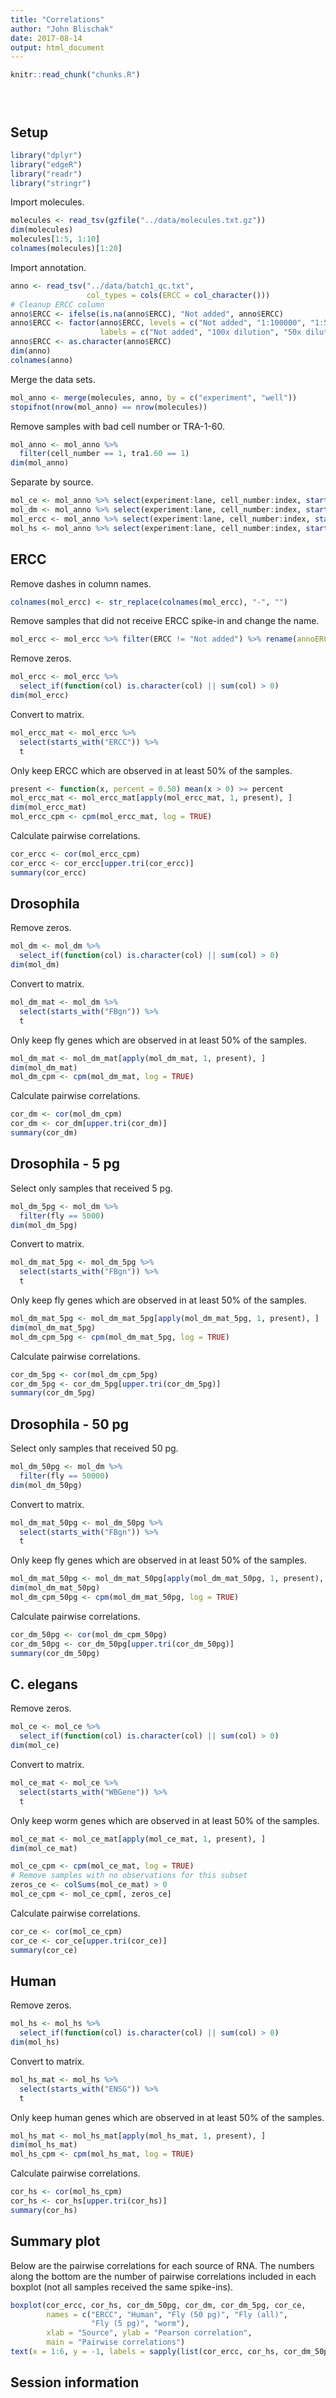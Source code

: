 ```yaml
---
title: "Correlations"
author: "John Blischak"
date: 2017-08-14
output: html_document
---
```


<!-- The file analysis/chunks.R contains chunks that define default settings
shared across the workflowr files. -->
```r
knitr::read_chunk("chunks.R")
```

<!-- Update knitr chunk options -->
```r
```

<!-- Insert the date the file was last updated -->
```r
```

<!-- Insert the code version (Git commit SHA1) if Git repository exists and R
 package git2r is installed -->
```r
```

## Setup

```r
library("dplyr")
library("edgeR")
library("readr")
library("stringr")
```

Import molecules.

```r
molecules <- read_tsv(gzfile("../data/molecules.txt.gz"))
dim(molecules)
molecules[1:5, 1:10]
colnames(molecules)[1:20]
```

Import annotation.

```r
anno <- read_tsv("../data/batch1_qc.txt",
                 col_types = cols(ERCC = col_character()))
# Cleanup ERCC column
anno$ERCC <- ifelse(is.na(anno$ERCC), "Not added", anno$ERCC)
anno$ERCC <- factor(anno$ERCC, levels = c("Not added", "1:100000", "1:50000"),
                    labels = c("Not added", "100x dilution", "50x dilution"))
anno$ERCC <- as.character(anno$ERCC)
dim(anno)
colnames(anno)
```

Merge the data sets.

```r
mol_anno <- merge(molecules, anno, by = c("experiment", "well"))
stopifnot(nrow(mol_anno) == nrow(molecules))
```

Remove samples with bad cell number or TRA-1-60.

```r
mol_anno <- mol_anno %>%
  filter(cell_number == 1, tra1.60 == 1)
dim(mol_anno)
```

Separate by source.

```r
mol_ce <- mol_anno %>% select(experiment:lane, cell_number:index, starts_with("WBGene"))
mol_dm <- mol_anno %>% select(experiment:lane, cell_number:index, starts_with("FBGn"))
mol_ercc <- mol_anno %>% select(experiment:lane, cell_number:index, starts_with("ERCC"))
mol_hs <- mol_anno %>% select(experiment:lane, cell_number:index, starts_with("ENSG"))
```

## ERCC

Remove dashes in column names.

```r
colnames(mol_ercc) <- str_replace(colnames(mol_ercc), "-", "")
```

Remove samples that did not receive ERCC spike-in and change the name.

```r
mol_ercc <- mol_ercc %>% filter(ERCC != "Not added") %>% rename(annoERCC = ERCC)
```

Remove zeros.

```r
mol_ercc <- mol_ercc %>%
  select_if(function(col) is.character(col) || sum(col) > 0)
dim(mol_ercc)
```

Convert to matrix.

```r
mol_ercc_mat <- mol_ercc %>%
  select(starts_with("ERCC")) %>%
  t
```

Only keep ERCC which are observed in at least 50% of the samples.

```r
present <- function(x, percent = 0.50) mean(x > 0) >= percent
mol_ercc_mat <- mol_ercc_mat[apply(mol_ercc_mat, 1, present), ]
dim(mol_ercc_mat)
mol_ercc_cpm <- cpm(mol_ercc_mat, log = TRUE)
```

Calculate pairwise correlations.

```r
cor_ercc <- cor(mol_ercc_cpm)
cor_ercc <- cor_ercc[upper.tri(cor_ercc)]
summary(cor_ercc)
```

## Drosophila

Remove zeros.

```r
mol_dm <- mol_dm %>%
  select_if(function(col) is.character(col) || sum(col) > 0)
dim(mol_dm)
```

Convert to matrix.

```r
mol_dm_mat <- mol_dm %>%
  select(starts_with("FBgn")) %>%
  t
```

Only keep fly genes which are observed in at least 50% of the samples.

```r
mol_dm_mat <- mol_dm_mat[apply(mol_dm_mat, 1, present), ]
dim(mol_dm_mat)
mol_dm_cpm <- cpm(mol_dm_mat, log = TRUE)
```

Calculate pairwise correlations.

```r
cor_dm <- cor(mol_dm_cpm)
cor_dm <- cor_dm[upper.tri(cor_dm)]
summary(cor_dm)
```

## Drosophila - 5 pg

Select only samples that received 5 pg.

```r
mol_dm_5pg <- mol_dm %>%
  filter(fly == 5000)
dim(mol_dm_5pg)
```

Convert to matrix.

```r
mol_dm_mat_5pg <- mol_dm_5pg %>%
  select(starts_with("FBgn")) %>%
  t
```

Only keep fly genes which are observed in at least 50% of the samples.

```r
mol_dm_mat_5pg <- mol_dm_mat_5pg[apply(mol_dm_mat_5pg, 1, present), ]
dim(mol_dm_mat_5pg)
mol_dm_cpm_5pg <- cpm(mol_dm_mat_5pg, log = TRUE)
```

Calculate pairwise correlations.

```r
cor_dm_5pg <- cor(mol_dm_cpm_5pg)
cor_dm_5pg <- cor_dm_5pg[upper.tri(cor_dm_5pg)]
summary(cor_dm_5pg)
```

## Drosophila - 50 pg

Select only samples that received 50 pg.

```r
mol_dm_50pg <- mol_dm %>%
  filter(fly == 50000)
dim(mol_dm_50pg)
```

Convert to matrix.

```r
mol_dm_mat_50pg <- mol_dm_50pg %>%
  select(starts_with("FBgn")) %>%
  t
```

Only keep fly genes which are observed in at least 50% of the samples.

```r
mol_dm_mat_50pg <- mol_dm_mat_50pg[apply(mol_dm_mat_50pg, 1, present), ]
dim(mol_dm_mat_50pg)
mol_dm_cpm_50pg <- cpm(mol_dm_mat_50pg, log = TRUE)
```

Calculate pairwise correlations.

```r
cor_dm_50pg <- cor(mol_dm_cpm_50pg)
cor_dm_50pg <- cor_dm_50pg[upper.tri(cor_dm_50pg)]
summary(cor_dm_50pg)
```

## C. elegans

Remove zeros.

```r
mol_ce <- mol_ce %>%
  select_if(function(col) is.character(col) || sum(col) > 0)
dim(mol_ce)
```

Convert to matrix.

```r
mol_ce_mat <- mol_ce %>%
  select(starts_with("WBGene")) %>%
  t
```

Only keep worm genes which are observed in at least 50% of the samples.

```r
mol_ce_mat <- mol_ce_mat[apply(mol_ce_mat, 1, present), ]
dim(mol_ce_mat)
```

```r
mol_ce_cpm <- cpm(mol_ce_mat, log = TRUE)
# Remove samples with no observations for this subset
zeros_ce <- colSums(mol_ce_mat) > 0
mol_ce_cpm <- mol_ce_cpm[, zeros_ce]
```

Calculate pairwise correlations.

```r
cor_ce <- cor(mol_ce_cpm)
cor_ce <- cor_ce[upper.tri(cor_ce)]
summary(cor_ce)
```

## Human

Remove zeros.

```r
mol_hs <- mol_hs %>%
  select_if(function(col) is.character(col) || sum(col) > 0)
dim(mol_hs)
```

Convert to matrix.

```r
mol_hs_mat <- mol_hs %>%
  select(starts_with("ENSG")) %>%
  t
```

Only keep human genes which are observed in at least 50% of the samples.

```r
mol_hs_mat <- mol_hs_mat[apply(mol_hs_mat, 1, present), ]
dim(mol_hs_mat)
mol_hs_cpm <- cpm(mol_hs_mat, log = TRUE)
```

Calculate pairwise correlations.

```r
cor_hs <- cor(mol_hs_cpm)
cor_hs <- cor_hs[upper.tri(cor_hs)]
summary(cor_hs)
```

## Summary plot

Below are the pairwise correlations for each source of RNA. The numbers along
the bottom are the number of pairwise correlations included in each boxplot (not
all samples received the same spike-ins).

```r
boxplot(cor_ercc, cor_hs, cor_dm_50pg, cor_dm, cor_dm_5pg, cor_ce,
        names = c("ERCC", "Human", "Fly (50 pg)", "Fly (all)",
                  "Fly (5 pg)", "worm"),
        xlab = "Source", ylab = "Pearson correlation",
        main = "Pairwise correlations")
text(x = 1:6, y = -1, labels = sapply(list(cor_ercc, cor_hs, cor_dm_50pg, cor_dm, cor_dm_5pg, cor_ce), length))
```

## Session information

<!-- Insert the session information into the document -->
```r
```
